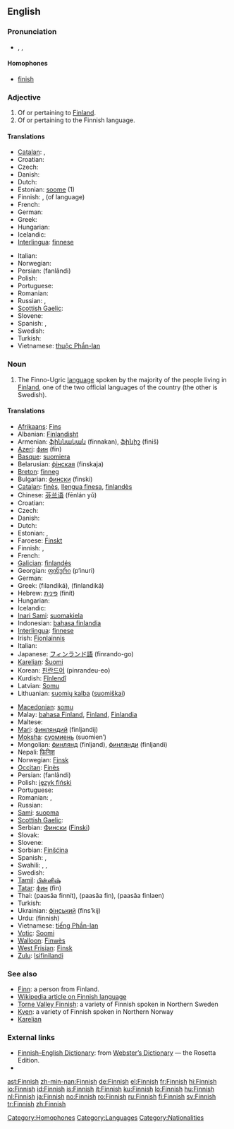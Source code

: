 {{interwiktionary|code=fi}}
==English==

===Pronunciation===
{{wikipedia}}
* {{enPR|fĭn'ĭsh}}, {{IPA|/ˈfɪnɪʃ/}}, {{SAMPA|/"fInIS/}}
{{audio|En-uk-finnish.ogg|Audio (UK)}}

{{audio|en-us-finish.ogg|Audio (US)}}

====Homophones====
* [[finish]]

===Adjective===
{{en-adj}}

# Of or pertaining to [[Finland]].
# Of or pertaining to the Finnish language.

====Translations====
{{trans-top|Finnish (adjective)}}
* [[Catalan]]: {{t|ca|finès}}, {{t|ca|finlandès}}
* Croatian: {{t-|hr|finski}}
* Czech: {{t-|cs|finský|m}}
* Danish: {{t+|da|finsk}}
* Dutch: {{t+|nl|Fins}}
* Estonian: [[soome]] (1)
* Finnish: {{t+|fi|suomalainen}}, {{t+|fi|suomenkielinen}} (of language)
* French: {{t+|fr|finlandais}}
* German: {{t+|de|finnisch}}
* Greek: {{t+|el|φινλανδικός|sc=Grek}}
* Hungarian: {{t+|hu|finn}}
* Icelandic: {{t-|is|finnskur}}
* [[Interlingua]]: [[finnese]]
{{trans-mid}}
* Italian: {{t+|it|finlandese}}
* Norwegian: {{t|no|finsk}}
* Persian: {{fa-Arab|[[فنلاندی]]}} (fanlândi)
* Polish: {{t+|pl|fiński}}
* Portuguese: {{t+|pt|finlandês}}
* Romanian: {{t-|ro|finlandez}}
* Russian: {{t+|ru|финский|tr=fínskij|sc=Cyrl}}, {{t+|ru|финляндский|tr=finljándskij|sc=Cyrl}}
* [[Scottish Gaelic]]: {{t-|gd|Suòmach}}
* Slovene: {{t+|sl|finski}}
* Spanish: {{t+|es|finlandés}}, {{t+|es|finés}}
* Swedish: {{t+|sv|finsk}}
* Turkish: {{t+|tr|Fin}}
* Vietnamese: [[thuộc Phần-lan]]
{{trans-bottom}}

===Noun===
{{en-proper noun}}

# The Finno-Ugric [[language]] spoken by the majority of the people living in [[Finland]], one of the two official languages of the country (the other is Swedish).

====Translations====
{{trans-top|Finnish (language)}}
* [[Afrikaans]]: [[Fins]]
* Albanian: [[Finlandisht]]
* Armenian: [[ֆիննական]] (finnakan), [[ֆինիշ]] (finiš)
* [[Azeri]]: [[фин]] (fin)
* [[Basque]]: [[suomiera]]
* Belarusian: [[фінская]] (finskaja)
* [[Breton]]: [[finneg]]
* Bulgarian: [[фински]] (finski)
* [[Catalan]]: [[finès]], [[llengua finesa]], [[finlandès]]
* Chinese: [[芬兰语]] (fēnlán yǔ)
* Croatian: {{t-|hr|finski jezik|m}}
* Czech: {{t-|cs|finština}}
* Danish: {{t+|da|finsk|n}}
* Dutch: {{t+|nl|Fins|n}}
* Estonian: {{t+|et|soome}}, {{t+|et|soome keel}}
* Faroese: [[Finskt]]
* Finnish: {{t+|fi|suomi}}, {{t+|fi|suomen kieli}}
* French: {{t+|fr|finnois|m}}
* [[Galician]]: [[finlandés]]
* Georgian: [[ფინური]] (p‘inuri)
* German: {{t+|de|Finnisch|n}}
* Greek: {{t+|el|φιλανδικά|n|p|sc=Grek}} (filandiká), {{t+|el|φινλανδικά|n|p|sc=Grek}} (finlandiká)
* Hebrew: [[פינית]] (finít)
* Hungarian: {{t+|hu|finn}}
* Icelandic: {{t+|is|finnska|f}}
* [[Inari Sami]]: [[suomakiela]]
* Indonesian: [[bahasa finlandia]]
* [[Interlingua]]: [[finnese]]
* Irish: [[Fionlainnis]]
* Italian: {{t+|it|finlandese}}
* Japanese: [[フィンランド語]] (finrando-go)
* [[Karelian]]: [[Šuomi]]
* Korean: [[핀란드어]] (pinrandeu-eo)
* Kurdish: [[Fînlendî]]
* Latvian: [[Somu]]
* Lithuanian: [[suomių kalba]] ([[suomiškai]])
{{trans-mid}}
* [[Macedonian]]: [[somu]]
* Malay: [[bahasa Finland]], [[Finland]], [[Finlandia]]
* Maltese: {{t-|mt|Finlandiż|xs=Maltese}}
* [[Mari]]: [[финляндий]] (finljandij)
* [[Moksha]]: [[суомиень]] (suomien’)
* Mongolian: [[финлянд]] (finljand), [[финлянди]] (finljandi)
* Nepali: [[फिनिश]]
* Norwegian: [[Finsk]]
* [[Occitan]]: [[Finès]]
* Persian: {{fa-Arab|[[فنلاندی]]}} (fanlândi)
* Polish: [[język fiński]]
* Portuguese: {{t+|pt|finlandês}}
* Romanian: {{t-|ro|limba finlandeză|f}}, {{t+|ro|finlandeză|f}}
* Russian: {{t+|ru|финский|tr=fínskij|sc=Cyrl}}
* [[Sami]]: [[suopma]]
* [[Scottish Gaelic]]: {{t-|gd|Suòmais|f}}
* Serbian: [[Фински]] ([[Finski]])
* Slovak: {{t+|sk|Fínsky}}
* Slovene: {{t+|sl|finščina}}
* Sorbian: [[Finšćina]]
* Spanish: {{t+|es|finlandés|m}}, {{t+|es|finés|m}}
* Swahili: {{t-|sw|Kifinlandia|xs=Swahili}}, {{t-|sw|Kifinlandi|xs=Swahili}}, {{t-|sw|Kifinishi|xs=Swahili}}
* Swedish: {{t+|sv|finska|c}}
* [[Tamil]]: [[பின்னிஷ்]]
* [[Tatar]]: [[фин]] (fin)
* Thai: {{Thai|[[ภาษาฟินนิช]]}} (paasăa finnít), {{Thai|[[ภาษาฟิน]]}} (paasăa fin), {{Thai|[[ภาษาฟินแลนด์]]}} (paasăa finlaen)
* Turkish: {{t+|tr|Fince}}
* Ukrainian: [[фінський]] (fins’kij)
* Urdu: {{ur-Arab|[[فننش|فنّنِش]]}} (finnish)
* Vietnamese: [[tiếng Phần-lan]]
* [[Votic]]: [[Soomi]]
* [[Walloon]]: [[Finwès]]
* [[West Frisian]]: [[Finsk]]
* [[Zulu]]: [[Isifinilandi]]
{{trans-bottom}}

===See also===
* [[Finn]]: a person from Finland.
* [[w:Finnish_language|Wikipedia article on Finnish language]]
* [[Torne Valley Finnish]]: a variety of Finnish spoken in Northern Sweden
* [[Kven]]: a variety of Finnish spoken in Northern Norway
* [[Karelian]]

===External links===
* [http://www.websters-online-dictionary.org/definition/Finnish-english/ Finnish–English Dictionary]: from [http://www.websters-online-dictionary.org/ Webster’s Dictionary] — the Rosetta Edition.
* {{ISO 639|link=Ethnologue|1code=fi|code=fin}}

[[Category:Homophones]]
[[Category:Languages]]
[[Category:Nationalities]]

[[ast:Finnish]]
[[zh-min-nan:Finnish]]
[[de:Finnish]]
[[el:Finnish]]
[[fr:Finnish]]
[[hi:Finnish]]
[[io:Finnish]]
[[id:Finnish]]
[[is:Finnish]]
[[it:Finnish]]
[[ku:Finnish]]
[[lo:Finnish]]
[[hu:Finnish]]
[[nl:Finnish]]
[[ja:Finnish]]
[[no:Finnish]]
[[ro:Finnish]]
[[ru:Finnish]]
[[fi:Finnish]]
[[sv:Finnish]]
[[tr:Finnish]]
[[zh:Finnish]]